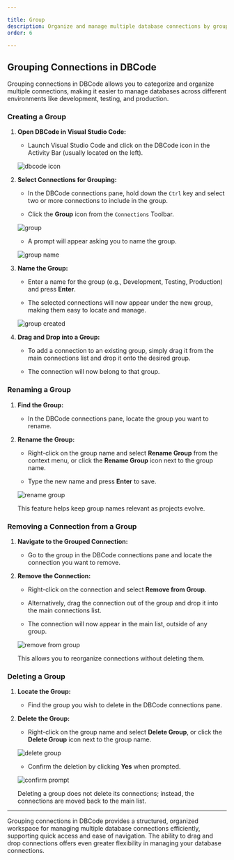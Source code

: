 ```yaml
---

title: Group  
description: Organize and manage multiple database connections by grouping them in DBCode for easier navigation and workspace clarity.  
order: 6  

---
```


## Grouping Connections in DBCode  

Grouping connections in DBCode allows you to categorize and organize multiple connections, making it easier to manage databases across different environments like development, testing, and production.  

### Creating a Group  

1. **Open DBCode in Visual Studio Code:**  
   - Launch Visual Studio Code and click on the DBCode icon in the Activity Bar (usually located on the left).  

   ![dbcode icon](./dbcode-icon.png)  

2. **Select Connections for Grouping:**  
   - In the DBCode connections pane, hold down the `Ctrl` key and select two or more connections to include in the group.  

   - Click the **Group** icon from the `Connections` Toolbar.  

   ![group](./group.png)  

   - A prompt will appear asking you to name the group.  

   ![group name](./group-name.png)  

3. **Name the Group:**  
   - Enter a name for the group (e.g., Development, Testing, Production) and press **Enter**.  

   - The selected connections will now appear under the new group, making them easy to locate and manage.  

   ![group created](./group-created.png)  

4. **Drag and Drop into a Group:**  
   - To add a connection to an existing group, simply drag it from the main connections list and drop it onto the desired group.  

   - The connection will now belong to that group.  

### Renaming a Group  

1. **Find the Group:**  
   - In the DBCode connections pane, locate the group you want to rename.  

2. **Rename the Group:**  
   - Right-click on the group name and select **Rename Group** from the context menu, or click the **Rename Group** icon next to the group name.  

   - Type the new name and press **Enter** to save.  

   ![rename group](./rename-group.png)  

   This feature helps keep group names relevant as projects evolve.  

### Removing a Connection from a Group  

1. **Navigate to the Grouped Connection:**  
   - Go to the group in the DBCode connections pane and locate the connection you want to remove.  

2. **Remove the Connection:**  
   - Right-click on the connection and select **Remove from Group**.  

   - Alternatively, drag the connection out of the group and drop it into the main connections list.  
   
   - The connection will now appear in the main list, outside of any group.  

   ![remove from group](./remove-from-group.png)  

   This allows you to reorganize connections without deleting them.  

### Deleting a Group  

1. **Locate the Group:**  
   - Find the group you wish to delete in the DBCode connections pane.  

2. **Delete the Group:**  
   - Right-click on the group name and select **Delete Group**, or click the **Delete Group** icon next to the group name.  

   ![delete group](./delete-group.png)  

   - Confirm the deletion by clicking **Yes** when prompted.  

   ![confirm prompt](./confirm-prompt.png)  

   Deleting a group does not delete its connections; instead, the connections are moved back to the main list.  

---  

Grouping connections in DBCode provides a structured, organized workspace for managing multiple database connections efficiently, supporting quick access and ease of navigation. The ability to drag and drop connections offers even greater flexibility in managing your database connections.